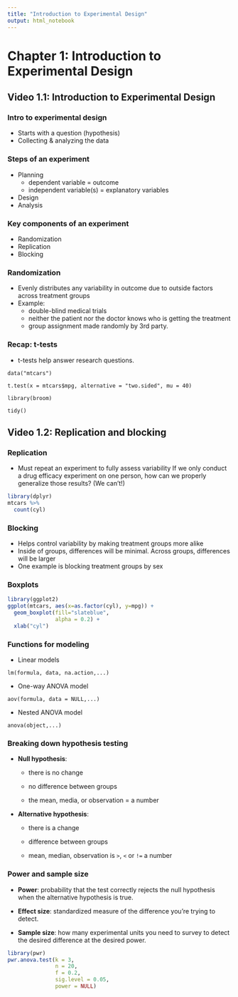 ```yaml
---
title: "Introduction to Experimental Design"
output: html_notebook
---
```


# Chapter 1: Introduction to Experimental Design

## Video 1.1: Introduction to Experimental Design

### Intro to experimental design

-   Starts with a question (hypothesis)
-   Collecting & analyzing the data

### Steps of an experiment

-   Planning
    -   dependent variable = outcome
    -   independent variable(s) = explanatory variables
-   Design
-   Analysis

### Key components of an experiment

-   Randomization
-   Replication
-   Blocking

### Randomization

-   Evenly distributes any variability in outcome due to outside factors across treatment groups
-   Example:
    -   double-blind medical trials
    -   neither the patient nor the doctor knows who is getting the treatment
    -   group assignment made randomly by 3rd party.

### Recap: t-tests

-   t-tests help answer research questions.

```         
data("mtcars")
```

```         
t.test(x = mtcars$mpg, alternative = "two.sided", mu = 40)
```

```         
library(broom)
```

```         
tidy()
```

## Video 1.2: Replication and blocking

### Replication

-   Must repeat an experiment to fully assess variability If we only conduct a drug efficacy experiment on one person, how can we properly generalize those results? (We can't!)

```r
library(dplyr)
mtcars %>% 
  count(cyl)
```

### Blocking

-   Helps control variability by making treatment groups more alike
-   Inside of groups, differences will be minimal. Across groups, differences will be larger
-   One example is blocking treatment groups by sex

### Boxplots

```r
library(ggplot2)
ggplot(mtcars, aes(x=as.factor(cyl), y=mpg)) +
  geom_boxplot(fill="slateblue",
               alpha = 0.2) +
  xlab("cyl")
```

### Functions for modeling

-   Linear models

```         
lm(formula, data, na.action,...)
```

-   One-way ANOVA model

```         
aov(formula, data = NULL,...)
```

-   Nested ANOVA model

```         
anova(object,...)
```

### Breaking down hypothesis testing

-   **Null hypothesis**:

    -   there is no change

    -   no difference between groups

    -   the mean, media, or observation = a number

-   **Alternative hypothesis**:

    -   there is a change

    -   difference between groups

    -   mean, median, observation is `>`, `<` or `!=` a number

### Power and sample size

-   **Power**: probability that the test correctly rejects the null hypothesis when the alternative hypothesis is true.

-   **Effect size**: standardized measure of the difference you're trying to detect.

-   **Sample size**: how many experimental units you need to survey to detect the desired difference at the desired power.

```r
library(pwr)
pwr.anova.test(k = 3,
               n = 20,
               f = 0.2,
               sig.level = 0.05,
               power = NULL)
```
